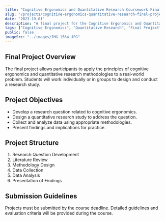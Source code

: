 ```yaml
---
title: "Cognitive Ergonomics and Quantitative Research Coursework Final Project"
slug: "/projects/cognitive-ergonomics-quantitative-research-final-project"
date: "2023-10-01"
description: "A final project for the Cognitive Ergonomics and Quantitative Research course, focusing on practical applications of learned methodologies."
tags: ["Cognitive Ergonomics", "Quantitative Research", "Final Project"]
public: false
imageSrc: "../images/IMG_1564.JPG"
---
```


## Final Project Overview

The final project allows participants to apply the principles of cognitive ergonomics and quantitative research methodologies to a real-world problem. Students will work individually or in groups to design and conduct a research study.

## Project Objectives

- Develop a research question related to cognitive ergonomics.
- Design a quantitative research study to address the question.
- Collect and analyze data using appropriate methodologies.
- Present findings and implications for practice.

## Project Structure

1. Research Question Development
2. Literature Review
3. Methodology Design
4. Data Collection
5. Data Analysis
6. Presentation of Findings

## Submission Guidelines

Projects must be submitted by the course deadline. Detailed guidelines and evaluation criteria will be provided during the course.
